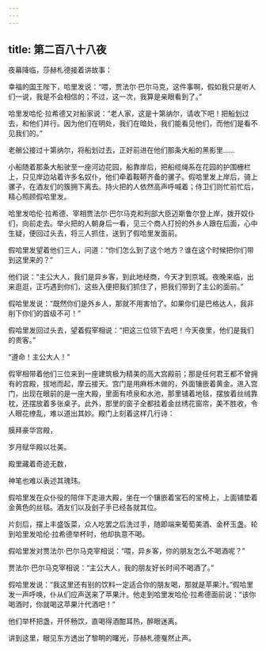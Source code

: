 ```yaml
---
---
---
```

title: 第二百八十八夜
---






夜幕降临，莎赫札德接着讲故事：





幸福的国王陛下，哈里发说：“喂，贾法尔·巴尔马克，这件事啊，假如我只是听人们一说，我是不会相信的；不过，这一次，我算是亲眼看到了。”

哈里发哈伦·拉希德又对船家说：“老人家，这是十第纳尔，请收下吧！把船划过去，和他们并行。因为他们在明处，我们在暗处，我们能看见他们，而他们是看不见我们的。”

老艄公接过十第纳尔，将船划过去，正好前进在他们那条大船的黑影里……

小船随着那条大船驶至一座河边花园，船靠岸后，把船缆绳系在花园的护围栅栏上，只见岸边站着许多名奴仆，他们牵着鞍鞯齐备的骡子。假哈里发上岸后，骑上骡子，在酒友们的簇拥下离去。持火把的人依然高声呼喊着；侍卫们则忙前忙后，精心照顾假哈里发。

哈里发哈伦·拉希德、宰相贾法尔·巴尔马克和刑部大臣迈斯鲁尔登上岸，拨开奴仆们，向前走去。举火把的人朝身后一看，见三个商人打扮的外乡人跟在后面，心中生疑，便回过头去，将三人抓住，送到了假哈里发面前。

假哈里发望着他们三人，问道：“你们怎么到了这个地方？谁在这个时候把你们带到这里来的？”

他们说：“主公大人，我们是异乡客，到此地经商，今天才到京城。夜晚来临，出来逛逛，正巧遇到你们，这些入便把我们抓住了，把我们带到了主公的面前。”

假哈里发说：“既然你们是外乡人，那就不用害怕了。如果你们是巴格达人，我非削下你们的首级不可！”

假哈里发回过头去，望着假宰相说：“把这三位领下去吧！今天夜里，他们是我们的贵客。”

“遵命！主公大人！”

假宰相带着他们三位来到一座建筑极为精美的高大宫殿前；那是任何君王都不曾拥有的宫殿，拔地而起，摩云接天。宫门是用麻栎木做的，外面镶嵌着黄金。进入宫门，出现在眼前的是一座大殿，里面有喷泉和水池，那里铺着地毯，摆放着丝绒靠枕，还摆放着多张桌子。此外，那里的窗子全都挂着金丝绣花窗帘，美不胜收，令人眼花缭乱，难以道出其妙。殿门上刻着这样几行诗：


膜拜豪华宫殿，

岁月赋华殿以壮美。

殿里藏着奇迹无数，

神笔也难以表述其瑰玮。



假哈里发在众仆役的陪伴下走进大殿，坐在一个镶嵌着宝石的宝椅上，上面铺垫着金黄色的丝毯。酒友们以及刽子手已经各就其位。

片刻后，摆上丰盛饭菜，众人吃罢之后洗过手，随即端来葡萄美酒、金杯玉盏。轮到哈里发哈伦·拉希德举杯时，他却执意不喝。

假哈里发对贾法尔·巴尔马克宰相说：“喂，异乡客，你的朋友怎么不喝酒呢？”

贾法尔·巴尔马克宰相说：“主公大人，我的朋友好长时间不喝酒了。”

假哈里发说：“我这里还有别的饮料一定适合你的朋友喝，那就是苹果汁。”假哈里发一声呼唤，仆从们应声送来了苹果汁。他走到哈里发哈伦·拉希德面前说：“该你喝酒时，你就喝这苹果汁代酒吧！”

他们举杯把盏，开怀畅饮，直喝得酒酣耳热，醉眼迷离。





讲到这里，眼见东方透出了黎明的曙光，莎赫札德戛然止声。